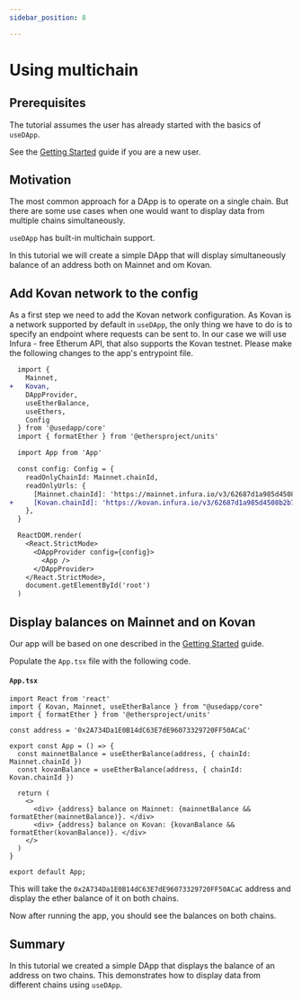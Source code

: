 ```yaml
---
sidebar_position: 8

---
```


# Using multichain

## Prerequisites

The tutorial assumes the user has already started with the basics of `useDApp`.

See the [Getting Started](../getting-started.mdx) guide if you are a new user.

## Motivation

The most common approach for a DApp is to operate on a single chain. But there are some use cases when one would want to display data from multiple chains simultaneously. 

`useDApp` has built-in multichain support.

In this tutorial we will create a simple DApp that will display simultaneously balance of an address both on Mainnet and om Kovan.

## Add Kovan network to the config

As a first step we need to add the Kovan network configuration. As Kovan is a network supported by default in `useDApp`, the only thing we have to do is to specify an endpoint where requests can be sent to. In our case we will use Infura - free Etherum API, that also supports the Kovan testnet. 
Please make the following changes to the app's entrypoint file. 
````diff
  import {
    Mainnet,
+   Kovan,
    DAppProvider,
    useEtherBalance,
    useEthers,
    Config
  } from '@usedapp/core'
  import { formatEther } from '@ethersproject/units'

  import App from 'App'

  const config: Config = {
    readOnlyChainId: Mainnet.chainId,
    readOnlyUrls: {
      [Mainnet.chainId]: 'https://mainnet.infura.io/v3/62687d1a985d4508b2b7a24827551934',
+     [Kovan.chainId]: 'https://kovan.infura.io/v3/62687d1a985d4508b2b7a24827551934',
    },
  }

  ReactDOM.render(
    <React.StrictMode>
      <DAppProvider config={config}>
        <App />
      </DAppProvider>
    </React.StrictMode>,
    document.getElementById('root')
  )
````

## Display balances on Mainnet and on Kovan

Our app will be based on one described in the [Getting Started](../getting-started.mdx) guide.

Populate the `App.tsx` file with the following code.

#### **`App.tsx`**

```tsx
import React from 'react'
import { Kovan, Mainnet, useEtherBalance } from "@usedapp/core"
import { formatEther } from '@ethersproject/units'

const address = '0x2A734Da1E0B14dC63E7dE96073329720FF50ACaC'

export const App = () => {
  const mainnetBalance = useEtherBalance(address, { chainId: Mainnet.chainId })
  const kovanBalance = useEtherBalance(address, { chainId: Kovan.chainId })

  return (
    <>
      <div> {address} balance on Mainnet: {mainnetBalance && formatEther(mainnetBalance)}. </div>
      <div> {address} balance on Kovan: {kovanBalance && formatEther(kovanBalance)}. </div>
    </>
  )
}

export default App;
```

This will take the `0x2A734Da1E0B14dC63E7dE96073329720FF50ACaC` address and display the ether balance of it on both chains.

Now after running the app, you should see the balances on both chains.

## Summary

In this tutorial we created a simple DApp that displays the balance of an address on two chains. This demonstrates how to display data from different chains using `useDApp`. 
